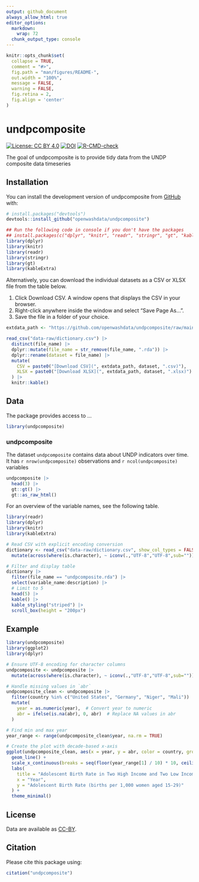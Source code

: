 ```yaml
---
output: github_document
always_allow_html: true
editor_options: 
  markdown: 
    wrap: 72
  chunk_output_type: console
---
```


<!-- README.md is generated from README.Rmd. Please edit that file -->

```r
knitr::opts_chunk$set(
  collapse = TRUE,
  comment = "#>",
  fig.path = "man/figures/README-",
  out.width = "100%",
  message = FALSE,
  warning = FALSE,
  fig.retina = 2,
  fig.align = 'center'
)
```

# undpcomposite

<!-- badges: start -->

[![License: CC BY
4.0](https://img.shields.io/badge/License-CC_BY_4.0-lightgrey.svg)](https://creativecommons.org/licenses/by/4.0/)
[![DOI](https://zenodo.org/badge/DOI/10.5281/zenodo.14845848.svg)](https://zenodo.org/doi/10.5281/zenodo.14845848)
[![R-CMD-check](https://github.com/openwashdata/undpcomposite/actions/workflows/R-CMD-check.yaml/badge.svg)](https://github.com/openwashdata/undpcomposite/actions/workflows/R-CMD-check.yaml)
<!-- badges: end -->

The goal of undpcomposite is to provide tidy data from the UNDP composite data timeseries

## Installation

You can install the development version of undpcomposite from
[GitHub](https://github.com/) with:

``` r
# install.packages("devtools")
devtools::install_github("openwashdata/undpcomposite")
```

```r
## Run the following code in console if you don't have the packages
## install.packages(c("dplyr", "knitr", "readr", "stringr", "gt", "kableExtra"))
library(dplyr)
library(knitr)
library(readr)
library(stringr)
library(gt)
library(kableExtra)
```

Alternatively, you can download the individual datasets as a CSV or XLSX
file from the table below.

1.  Click Download CSV. A window opens that displays the CSV in
    your browser.
2.  Right-click anywhere inside the window and select "Save Page As...".
3.  Save the file in a folder of your choice.

```r

extdata_path <- "https://github.com/openwashdata/undpcomposite/raw/main/inst/extdata/"

read_csv("data-raw/dictionary.csv") |> 
  distinct(file_name) |> 
  dplyr::mutate(file_name = str_remove(file_name, ".rda")) |> 
  dplyr::rename(dataset = file_name) |> 
  mutate(
    CSV = paste0("[Download CSV](", extdata_path, dataset, ".csv)"),
    XLSX = paste0("[Download XLSX](", extdata_path, dataset, ".xlsx)")
  ) |> 
  knitr::kable()

```

## Data

The package provides access to ...

```r
library(undpcomposite)
```

### undpcomposite

The dataset `undpcomposite` contains data about UNDP indicators over time. It has
`r nrow(undpcomposite)` observations and `r ncol(undpcomposite)`
variables

```r
undpcomposite |> 
  head(3) |> 
  gt::gt() |>
  gt::as_raw_html()
```

For an overview of the variable names, see the following table.

```r
library(readr)
library(dplyr)
library(knitr)
library(kableExtra)

# Read CSV with explicit encoding conversion
dictionary <- read_csv("data-raw/dictionary.csv", show_col_types = FALSE) |>
  mutate(across(where(is.character), ~ iconv(.,"UTF-8","UTF-8",sub="")))

# Filter and display table
dictionary |>
  filter(file_name == "undpcomposite.rda") |>
  select(variable_name:description) |> 
  # Limit to 5
  head(5) |>
  kable() |> 
  kable_styling("striped") |> 
  scroll_box(height = "200px")

```

## Example

```r
library(undpcomposite)
library(ggplot2)
library(dplyr)

# Ensure UTF-8 encoding for character columns
undpcomposite <- undpcomposite |>
  mutate(across(where(is.character), ~ iconv(.,"UTF-8","UTF-8",sub="")))

# Handle missing values in `abr`
undpcomposite_clean <- undpcomposite |> 
  filter(country %in% c("United States", "Germany", "Niger", "Mali")) |> 
  mutate(
    year = as.numeric(year),  # Convert year to numeric
    abr = ifelse(is.na(abr), 0, abr)  # Replace NA values in abr
  )

# Find min and max year
year_range <- range(undpcomposite_clean$year, na.rm = TRUE)

# Create the plot with decade-based x-axis
ggplot(undpcomposite_clean, aes(x = year, y = abr, color = country, group = country)) +
  geom_line() +
  scale_x_continuous(breaks = seq(floor(year_range[1] / 10) * 10, ceiling(year_range[2] / 10) * 10, by = 10)) +  
  labs(
    title = "Adolescent Birth Rate in Two High Income and Two Low Income Countries",
    x = "Year",
    y = "Adolescent Birth Rate (births per 1,000 women aged 15-29)"
  ) +
  theme_minimal()


```

## License

Data are available as
[CC-BY](https://github.com/openwashdata/%7B%7B%7Bpackagename%7D%7D%7D/blob/main/LICENSE.md).

## Citation

Please cite this package using:

```r
citation("undpcomposite")
```
